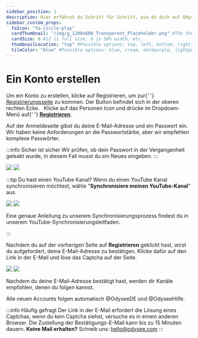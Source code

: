 ---
sidebar_position: 1
description: Hier erfährst du Schritt für Schritt, wie du dich auf Odysee anmelden kannst. 
sidebar_custom_props:
  faIcon: "fa-circle-play"
  cardThumbnail: "/img/g_1200x600_Transparent_Placeholder.png" #The thumbnail on the category card.
  cardSize: 6 #12 is full size, 6 is 50% width, etc.
  thumbnailLocation: "top" #Possible options: top, left, bottom, right, none
  tileColor: "blue" #Possible options: blue, cream, darkpurple, lightpurple, mauve, orange, pink, none
---


# Ein Konto erstellen

<Tabs>
  <TabItem value="web" label="Web" default>
    Um ein Konto zu erstellen, klicke auf <PrimaryOdyseeButton url="https://odysee.com/$/signup">Registrieren</PrimaryOdyseeButton>, um zur{' '}
    <a href="https://odysee.com/$/signup">Registrierungsseite</a> zu kommen. Der
    Button befindet sich in der oberen rechten Ecke.
    <Image img="/img/de/front_page_logged_out_arrow_register_desktop_dark.png" class="dark-image" />
    <Image img="/img/de/front_page_logged_out_arrow_register_desktop_light.png" class="light-image" />
  </TabItem>
  <TabItem value="mobile" label="Mobile">
    Klicke auf das Personen Icon <OdyseeButtonRound><OdyseeIcon type="person" /></OdyseeButtonRound> und drücke im Dropdown-Menü auf{' '}
    <b><a href="https://odysee.com/$/signup">Registrieren</a></b>.
    <Image img="/img/de/front_page_logged_out_arrow_register_mobile_dark.png" class="dark-image" />
    <Image img="/img/de/front_page_logged_out_arrow_register_mobile_light.png" class="light-image" />
  </TabItem>
</Tabs>

Auf der Anmeldeseite gibst du deine E-Mail-Adresse und ein Passwort ein. Wir haben keine Anforderungen an die Passwortstärke, aber wir empfehlen komplexe Passwörter.

:::info Sicher ist sicher
Wir prüfen, ob dein Passwort in der Vergangenheit geleakt wurde, in diesem Fall musst du ein Neues eingeben.
:::

![](/img/de/register_screen_dark.png#dark)
![](/img/de/register_screen_light.png#light)

:::tip Du hast einen YouTube Kanal?
Wenn du einen YouTube Kanal synchronisieren möchtest, wähle "**Synchronisiere meinen YouTube-Kanal**" aus.


![](/img/de/register_screen_arrow_sync_dark.png#dark)
![](/img/de/register_screen_arrow_sync_light.png#light)

Eine genaue Anleitung zu unserem Synchronisierungsprozess findest du in unserem YouTube-Synchronisierungsleitfaden.

:::

Nachdem du auf der vorherigen Seite auf **Registrieren** geklickt hast, wirst du aufgefordert, deine E-Mail-Adresse zu bestätigen. Klicke dafür auf den Link in der E-Mail und löse das Captcha auf der Seite.

![](/img/de/confirm_account_screen_dark.png#dark)
![](/img/de/confirm_account_screen_light.png#light)

Nachdem du deine E-Mail-Adresse bestätigt hast, werden dir Kanäle empfohlen, denen du folgen kannst.

Alle neuen Accounts folgen automatisch @OdyseeDE und @OdyseeHilfe.

:::info Häufig gefragt
Der Link in der E-Mail erfordert die Lösung eines Captchas, wenn du kein Captcha siehst, versuche es in einem anderen Browser. Die Zustellung der Bestätigungs-E-Mail kann bis zu 15 Minuten dauern.
**Keine Mail erhalten?** Schreib uns: hello@odysee.com
:::
